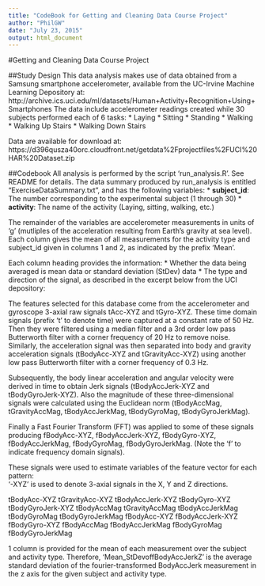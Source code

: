 ```yaml
---
title: "CodeBook for Getting and Cleaning Data Course Project"
author: "PhilGW"
date: "July 23, 2015"
output: html_document
---
```


#Getting and Cleaning Data Course Project

##Study Design
This data analysis makes use of data obtained from a Samsung smartphone accelerometer, available from the UC-Irvine Machine Learning Depository at:
http://archive.ics.uci.edu/ml/datasets/Human+Activity+Recognition+Using+Smartphones
The data include accelerometer readings created while 30 subjects performed each of 6 tasks:
* Laying
* Sitting
* Standing 
* Walking
* Walking Up Stairs
* Walking Down Stairs

Data are available for download at:
https://d396qusza40orc.cloudfront.net/getdata%2Fprojectfiles%2FUCI%20HAR%20Dataset.zip

##Codebook
All analysis is performed by the script 'run_analysis.R'. See README for details.
The data summary produced by run_analysis is entitled "ExerciseDataSummary.txt", and has the following variables:
* __subject_id__: The number corresponding to the experimental subject (1 through 30)
* __activity__: The name of the activity (Laying, sitting, walking, etc.)

The remainder of the variables are accelerometer measurements in units of 'g' (mutliples of the acceleration resulting from Earth's gravity at sea level). 
Each column gives the mean of all measurements for the activity type and subject_id given in columns 1 and 2, as indicated by the prefix 'Mean'.  

Each column heading provides the information:
* Whether the data being averaged is mean data or standard deviation (StDev) data
* The type and direction of the signal, as described in the excerpt below from the UCI depository:

The features selected for this database come from the accelerometer and gyroscope 3-axial raw signals tAcc-XYZ and tGyro-XYZ. These time domain signals (prefix 't' to denote time) were captured at a constant rate of 50 Hz. Then they were filtered using a median filter and a 3rd order low pass Butterworth filter with a corner frequency of 20 Hz to remove noise. Similarly, the acceleration signal was then separated into body and gravity acceleration signals (tBodyAcc-XYZ and tGravityAcc-XYZ) using another low pass Butterworth filter with a corner frequency of 0.3 Hz. 

Subsequently, the body linear acceleration and angular velocity were derived in time to obtain Jerk signals (tBodyAccJerk-XYZ and tBodyGyroJerk-XYZ). Also the magnitude of these three-dimensional signals were calculated using the Euclidean norm (tBodyAccMag, tGravityAccMag, tBodyAccJerkMag, tBodyGyroMag, tBodyGyroJerkMag). 

Finally a Fast Fourier Transform (FFT) was applied to some of these signals producing fBodyAcc-XYZ, fBodyAccJerk-XYZ, fBodyGyro-XYZ, fBodyAccJerkMag, fBodyGyroMag, fBodyGyroJerkMag. (Note the 'f' to indicate frequency domain signals). 

These signals were used to estimate variables of the feature vector for each pattern:  
'-XYZ' is used to denote 3-axial signals in the X, Y and Z directions.

tBodyAcc-XYZ
tGravityAcc-XYZ
tBodyAccJerk-XYZ
tBodyGyro-XYZ
tBodyGyroJerk-XYZ
tBodyAccMag
tGravityAccMag
tBodyAccJerkMag
tBodyGyroMag
tBodyGyroJerkMag
fBodyAcc-XYZ
fBodyAccJerk-XYZ
fBodyGyro-XYZ
fBodyAccMag
fBodyAccJerkMag
fBodyGyroMag
fBodyGyroJerkMag

1 column is provided for the mean of each measurement over the subject and activity type.  Therefore, 'Mean_StDevoffBodyAccJerkZ' is the average standard deviation of the fourier-transformed BodyAccJerk measurement in the z axis for the given subject and activity type.  






